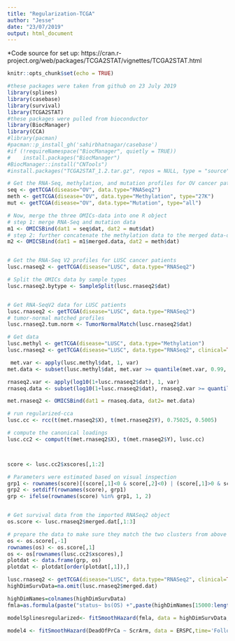 ```yaml
---
title: "Regularization-TCGA"
author: "Jesse"
date: "23/07/2019"
output: html_document
---
```

*Code source for set up:
https://cran.r-project.org/web/packages/TCGA2STAT/vignettes/TCGA2STAT.html


```r
knitr::opts_chunk$set(echo = TRUE)

#these packages were taken from github on 23 July 2019
library(splines)
library(casebase)
library(survival)
library(TCGA2STAT)
#these packages were pulled from bioconductor
library(BiocManager)
library(CCA)
#library(pacman)
#pacman::p_install_gh('sahirbhatnagar/casebase')
#if (!requireNamespace("BiocManager", quietly = TRUE))
#    install.packages("BiocManager")
#BiocManager::install("CNTools")
#install.packages("TCGA2STAT_1.2.tar.gz", repos = NULL, type = "source")
```

```r
# Get the RNA-Seq, methylation, and mutation profiles for OV cancer patients
seq <- getTCGA(disease="OV", data.type="RNASeq2")
meth <- getTCGA(disease="OV", data.type="Methylation", type="27K")
mut <- getTCGA(disease="OV", data.type="Mutation", type="all")

# Now, merge the three OMICs-data into one R object
# step 1: merge RNA-Seq and mutation data
m1 <- OMICSBind(dat1 = seq$dat, dat2 = mut$dat)
# step 2: further concatenate the methylation data to the merged data-object
m2 <- OMICSBind(dat1 = m1$merged.data, dat2 = meth$dat)


# Get the RNA-Seq V2 profiles for LUSC cancer patients
lusc.rnaseq2 <- getTCGA(disease="LUSC", data.type="RNASeq2")

# Split the OMICs data by sample types
lusc.rnaseq2.bytype <- SampleSplit(lusc.rnaseq2$dat)


# Get RNA-SeqV2 data for LUSC patients
lusc.rnaseq2 <- getTCGA(disease="LUSC", data.type="RNASeq2")
# tumor-normal matched profiles
lusc.rnaseq2.tum.norm <- TumorNormalMatch(lusc.rnaseq2$dat)

# Get data
lusc.methyl <- getTCGA(disease="LUSC", data.type="Methylation")
lusc.rnaseq2 <- getTCGA(disease="LUSC", data.type="RNASeq2", clinical=TRUE)

 met.var <- apply(lusc.methyl$dat, 1, var)
met.data <- subset(lusc.methyl$dat, met.var >= quantile(met.var, 0.99, na.rm=T) & !is.na(met.var))

rnaseq2.var <- apply(log10(1+lusc.rnaseq2$dat), 1, var)
rnaseq.data <- subset(log10(1+lusc.rnaseq2$dat), rnaseq2.var >= quantile(rnaseq2.var, 0.99, na.rm=T) & !is.na(rnaseq2.var))

met.rnaseq2 <- OMICSBind(dat1 = rnaseq.data, dat2= met.data)

# run regularized-cca
lusc.cc <- rcc(t(met.rnaseq2$X), t(met.rnaseq2$Y), 0.75025, 0.5005)

# compute the canonical loadings 
lusc.cc2 <- comput(t(met.rnaseq2$X), t(met.rnaseq2$Y), lusc.cc)



score <- lusc.cc2$xscores[,1:2]

# Parameters were estimated based on visual inspection
grp1 <- rownames(score)[(score[,1]<0 & score[,2]<0) | (score[,1]>0 & score[,2]< -1.5)]
grp2 <- setdiff(rownames(score), grp1)
grp <- ifelse(rownames(score) %in% grp1, 1, 2)



```

```r
# Get survival data from the imported RNASeq2 object
os.score <- lusc.rnaseq2$merged.dat[,1:3]

# prepare the data to make sure they match the two clusters from above
os <- os.score[,-1]
rownames(os) <- os.score[,1]
os <- os[rownames(lusc.cc2$xscores),]
plotdat <- data.frame(grp, os)
plotdat <- plotdat[order(plotdat[,1]),]

```

```r

lusc.rnaseq2 <- getTCGA(disease="LUSC", data.type="RNASeq2", clinical=TRUE)
highDimSurvData=na.omit(lusc.rnaseq2$merged.dat)

highDimNames=colnames(highDimSurvData)
fmla=as.formula(paste("status~ bs(OS) +",paste(highDimNames[15000:length(highDimNames)],collapse = "+")))

modelSplinesregularized<- fitSmoothHazard(fmla, data = highDimSurvData, ratio = 100, time ='OS')

model4 <- fitSmoothHazard(DeadOfPrCa ~ ScrArm, data = ERSPC,time='Follow.Up.Time', ratio = 100)
```
